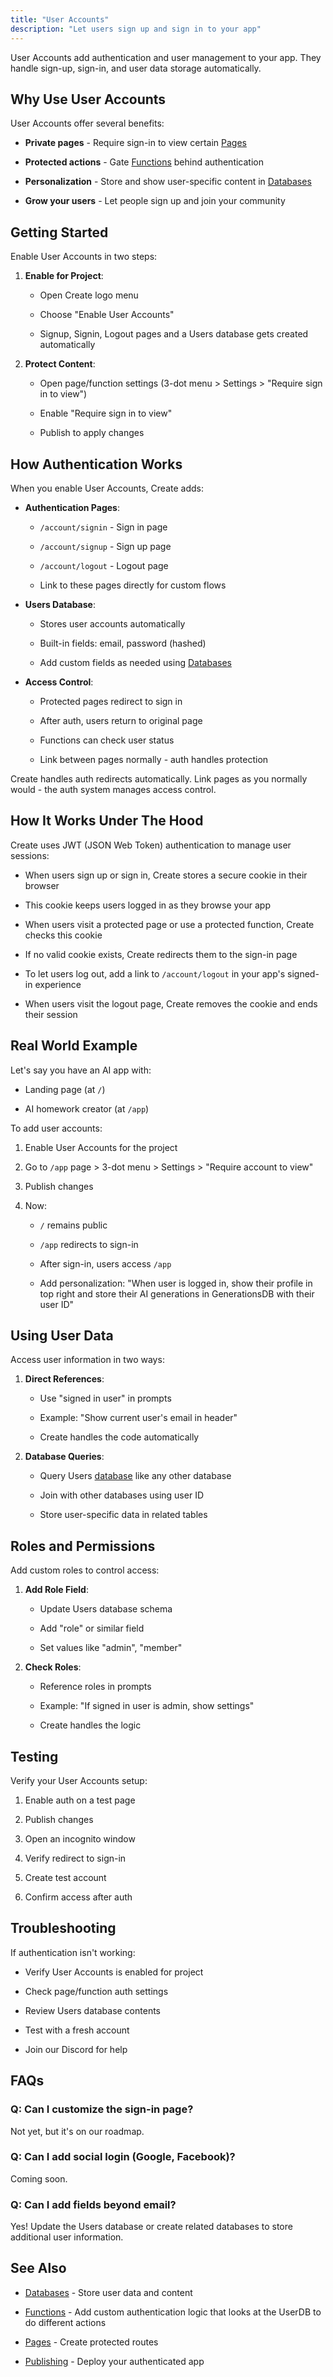 ```yaml
---
title: "User Accounts"
description: "Let users sign up and sign in to your app"
---
```


User Accounts add authentication and user management to your app. They handle sign-up, sign-in, and user data storage automatically.

## Why Use User Accounts

User Accounts offer several benefits:

* **Private pages** - Require sign-in to view certain [Pages](/create/builder-add-ons/pages)

* **Protected actions** - Gate [Functions](/builder/functions) behind authentication

* **Personalization** - Store and show user-specific content in [Databases](/create/builder-add-ons/databases-beta)

* **Grow your users** - Let people sign up and join your community

## Getting Started

Enable User Accounts in two steps:

1. **Enable for Project**:

   * Open Create logo menu

   * Choose "Enable User Accounts"

   * Signup, Signin, Logout pages and a Users database gets created automatically

2. **Protect Content**:

   * Open page/function settings (3-dot menu > Settings > "Require sign in to view")

   * Enable "Require sign in to view"

   * Publish to apply changes

## How Authentication Works

When you enable User Accounts, Create adds:

* **Authentication Pages**:

  * `/account/signin` - Sign in page

  * `/account/signup` - Sign up page

  * `/account/logout` - Logout page

  * Link to these pages directly for custom flows

* **Users Database**:

  * Stores user accounts automatically

  * Built-in fields: email, password (hashed)

  * Add custom fields as needed using [Databases](/create/builder-add-ons/databases-beta)

* **Access Control**:

  * Protected pages redirect to sign in

  * After auth, users return to original page

  * Functions can check user status

  * Link between pages normally - auth handles protection

<Info>
Create handles auth redirects automatically. Link pages as you normally would - the auth system manages access control.
</Info>

## How It Works Under The Hood

Create uses JWT (JSON Web Token) authentication to manage user sessions:

* When users sign up or sign in, Create stores a secure cookie in their browser

* This cookie keeps users logged in as they browse your app

* When users visit a protected page or use a protected function, Create checks this cookie

* If no valid cookie exists, Create redirects them to the sign-in page

* To let users log out, add a link to `/account/logout` in your app's signed-in experience

* When users visit the logout page, Create removes the cookie and ends their session

## Real World Example

Let's say you have an AI app with:

* Landing page (at `/`)

* AI homework creator (at `/app`)

To add user accounts:

1. Enable User Accounts for the project

2. Go to `/app` page > 3-dot menu > Settings > "Require account to view"

3. Publish changes

4. Now:

   * `/` remains public

   * `/app` redirects to sign-in

   * After sign-in, users access `/app`

   * Add personalization: "When user is logged in, show their profile in top right and store their AI generations in GenerationsDB with their user ID"

## Using User Data

Access user information in two ways:

1. **Direct References**:

   * Use "signed in user" in prompts

   * Example: "Show current user's email in header"

   * Create handles the code automatically

2. **Database Queries**:

   * Query Users [database](/create/builder-add-ons/databases-beta) like any other database

   * Join with other databases using user ID

   * Store user-specific data in related tables

## Roles and Permissions

Add custom roles to control access:

1. **Add Role Field**:

   * Update Users database schema

   * Add "role" or similar field

   * Set values like "admin", "member"

2. **Check Roles**:

   * Reference roles in prompts

   * Example: "If signed in user is admin, show settings"

   * Create handles the logic

## Testing

Verify your User Accounts setup:

1. Enable auth on a test page

2. Publish changes

3. Open an incognito window

4. Verify redirect to sign-in

5. Create test account

6. Confirm access after auth

## Troubleshooting

If authentication isn't working:

* Verify User Accounts is enabled for project

* Check page/function auth settings

* Review Users database contents

* Test with a fresh account

* Join our Discord for help

## FAQs

### Q: Can I customize the sign-in page?

Not yet, but it's on our roadmap.

### Q: Can I add social login (Google, Facebook)?

Coming soon.

### Q: Can I add fields beyond email?

Yes! Update the Users database or create related databases to store additional user information.

## See Also

* [Databases](/create/builder-add-ons/databases-beta) - Store user data and content

* [Functions](/builder/functions) - Add custom authentication logic that looks at the UserDB to do different actions

* [Pages](/builder/pages) - Create protected routes

* [Publishing](/publish-and-share/publish) - Deploy your authenticated app
